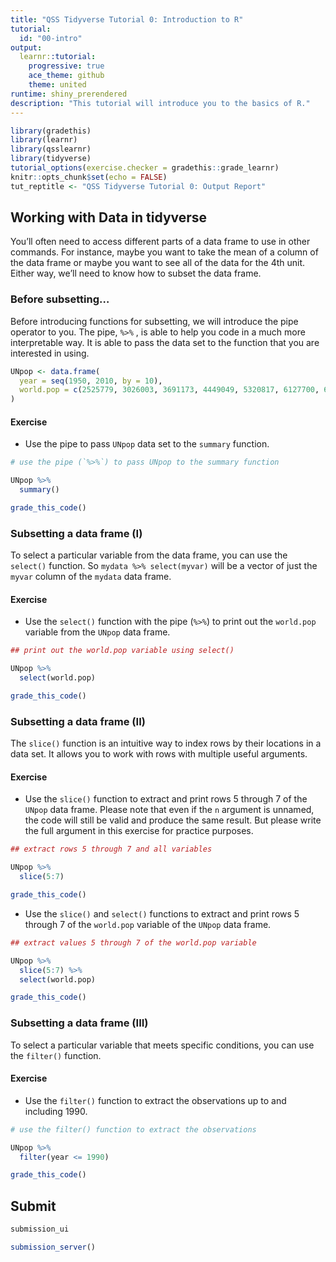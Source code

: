 ```yaml
---
title: "QSS Tidyverse Tutorial 0: Introduction to R"
tutorial:
  id: "00-intro"
output:
  learnr::tutorial:
    progressive: true
    ace_theme: github
    theme: united
runtime: shiny_prerendered
description: "This tutorial will introduce you to the basics of R."
---
```


```r
library(gradethis)
library(learnr)
library(qsslearnr)
library(tidyverse)
tutorial_options(exercise.checker = gradethis::grade_learnr)
knitr::opts_chunk$set(echo = FALSE)
tut_reptitle <- "QSS Tidyverse Tutorial 0: Output Report"
```


## Working with Data in tidyverse

You'll often need to access different parts of a data frame to use in other commands. For instance, maybe you want to take the mean of a column of the data frame or maybe you want to see all of the data for the 4th unit. Either way, we'll need to know how to subset the data frame. 


### Before subsetting...

Before introducing functions for subsetting, we will introduce the pipe operator to you. The pipe, `%>%` , is able to help you code in a much more interpretable way.  It is able to pass the data set to the function that you are interested in using.

```r
UNpop <- data.frame(
  year = seq(1950, 2010, by = 10),
  world.pop = c(2525779, 3026003, 3691173, 4449049, 5320817, 6127700, 6916183)
)
```


#### Exercise

- Use the pipe to pass `UNpop` data set to the `summary` function.

```r
# use the pipe (`%>%`) to pass UNpop to the summary function
```

```r
UNpop %>%
  summary()
```

```r
grade_this_code()
```


### Subsetting a data frame (I)


To select a particular variable from the data frame, you can use the `select()` function. So `mydata %>% select(myvar)` will be a vector of just the `myvar` column of the `mydata` data frame. 


#### Exercise

- Use the `select()` function with the pipe (`%>%`) to print out the `world.pop` variable from the `UNpop` data frame.

```r
## print out the world.pop variable using select()

```

```r
UNpop %>%
  select(world.pop) 
```

```r
grade_this_code()
```



### Subsetting a data frame (II)

The `slice()` function is an intuitive way to index rows by their locations in a data set. It allows you to work with rows with multiple useful arguments.

#### Exercise

- Use the `slice()` function to extract and print rows 5 through 7 of the `UNpop` data frame. Please note that even if the `n` argument is unnamed, the code will still be valid and produce the same result. But please write the full argument in this exercise for practice purposes. 


```r
## extract rows 5 through 7 and all variables

```

```r
UNpop %>%
  slice(5:7)
```

```r
grade_this_code()
```


- Use the `slice()` and `select()` functions to extract and print rows 5 through 7 of the `world.pop` variable of the `UNpop` data frame.


```r
## extract values 5 through 7 of the world.pop variable

```

```r
UNpop %>%
  slice(5:7) %>%
  select(world.pop)
```

```r
grade_this_code()
```


### Subsetting a data frame (III)

To select a particular variable that meets specific conditions, you can use the `filter()` function. 

#### Exercise

- Use the `filter()` function to extract the observations up to and including 1990.

```r
# use the filter() function to extract the observations 
```

```r
UNpop %>%
  filter(year <= 1990)
```

```r
grade_this_code()
```

## Submit

```r
submission_ui
```

```r
submission_server()
```
